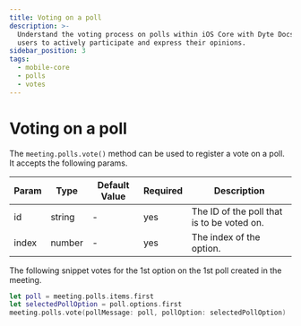 ```yaml
---
title: Voting on a poll
description: >-
  Understand the voting process on polls within iOS Core with Dyte Docs. Empower
  users to actively participate and express their opinions.
sidebar_position: 3
tags:
  - mobile-core
  - polls
  - votes
---
```


# Voting on a poll

The `meeting.polls.vote()` method can be used to register a vote on a poll. It
accepts the following params.

| Param | Type   | Default Value | Required | Description                                |
| ----- | ------ | ------------- | -------- | ------------------------------------------ |
| id    | string | -             | yes      | The ID of the poll that is to be voted on. |
| index | number | -             | yes      | The index of the option.                   |

The following snippet votes for the 1st option on the 1st poll created in the
meeting.

```swift
let poll = meeting.polls.items.first
let selectedPollOption = poll.options.first
meeting.polls.vote(pollMessage: poll, pollOption: selectedPollOption)
```

<head>
  <title>iOS Core Voting on a poll</title>
</head>
